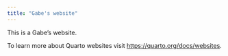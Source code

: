 ```yaml
---
title: "Gabe's website"
---
```


This is a Gabe's website.

To learn more about Quarto websites visit <https://quarto.org/docs/websites>.
